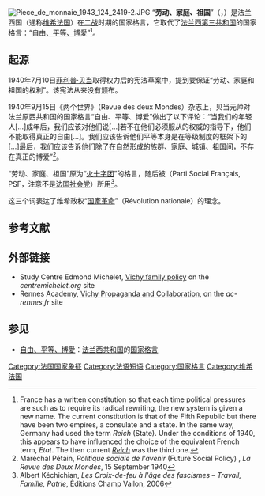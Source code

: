 [[File:Piece_de_monnaie_1943_124_2419-2.JPG|thumb]]
“'''劳动、家庭、祖国'''”（{{lang-fr|Travail, Famille, Patrie}}，{{IPA-fr|tʁavaj famij patʁi}}）是法兰西国（通称[[维希法国|维希法国]]）在[[二战|二战]]时期的国家格言，它取代了[[法兰西第三共和国|法兰西第三共和国]]的国家格言：“[[自由、平等、博愛|自由、平等、博愛]]”<ref>France has a written constitution so that each time political pressures are such as to require its radical rewriting, the new system is given a new name. The current constitution is that of the Fifth Republic but there have been two empires, a consulate and a state. In the same way, Germany had used the term ''Reich'' (State). Under the conditions of 1940, this appears to have influenced the choice of the equivalent French term, ''Etat''. The then current ''[[納粹德國|Reich]]'' was the third one.</ref>。

== 起源 ==
1940年7月10日[[菲利普·贝当|菲利普·贝当]]取得权力后的宪法草案中，提到要保证“劳动、家庭和祖国的权利”。该宪法从来没有颁布。

1940年9月15日《两个世界》（Revue des deux Mondes）杂志上，贝当元帅对法兰原西共和国的国家格言“自由、平等、博爱”做出了以下评论：“当我们的年轻人[…]成年后，我们应该对他们说[…]若不在他们必须服从的权威的指导下，他们不能取得真正的自由[…]。我们应该告诉他们平等本身是在等级制度的框架下的[…]最后，我们应该告诉他们除了在自然形成的族群、家庭、城镇、祖国间，不存在真正的博爱”<ref>Maréchal Pétain, ''Politique sociale de l'avenir'' (Future Social Policy) , ''La Revue des Deux Mondes'', 15 September 1940</ref>。

“劳动、家庭、祖国”原为“[[火十字团|火十字团]]”的格言，随后被{{Link-en|法蘭西社會黨|French Social Party}}（Parti Social Français, PSF，注意不是[[社会党_(法国)|法国社会党]]）所用<ref>Albert Kéchichian, ''Les Croix-de-feu à l'âge des fascismes – Travail, Famille, Patrie'', Éditions Champ Vallon, 2006</ref>。

这三个词表达了维希政权“[[维希法国|国家革命]]”（Révolution nationale）的理念。

== 参考文献 ==
{{Reflist|30em}}

== 外部链接 ==
* Study Centre Edmond Michelet, [https://web.archive.org/web/20090421133537/http://centremichelet.org/gallerieb.htm Vichy family policy] on the ''centremichelet.org'' site {{fr}}
* Rennes Academy, [https://web.archive.org/web/20090830171315/http://www.ac-rennes.fr/pedagogie/hist_geo/ResPeda/affiches/affiches/somt3.htm Vichy Propaganda and Collaboration], on the ''ac-rennes.fr'' site  {{fr}}

== 参见 ==
* [[自由、平等、博愛|自由、平等、博愛]]：[[法兰西共和国|法兰西共和国]]的[[国家格言|国家格言]]

[[Category:法国国家象征|Category:法国国家象征]]
[[Category:法语短语|Category:法语短语]]
[[Category:国家格言|Category:国家格言]]
[[Category:维希法国|Category:维希法国]]